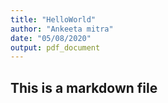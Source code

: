 ```yaml
---
title: "HelloWorld"
author: "Ankeeta mitra"
date: "05/08/2020"
output: pdf_document
---
```


## This is a markdown file
